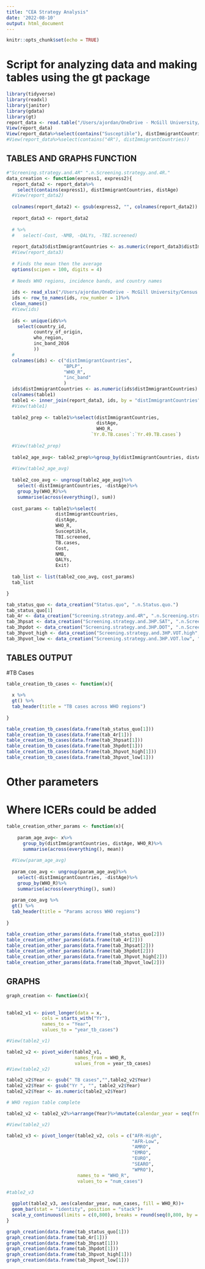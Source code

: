 ```yaml
---
title: "CEA Strategy Analysis"
date: '2022-08-10'
output: html_document
---
```


```r
knitr::opts_chunk$set(echo = TRUE)
```

# Script for analyzing data and making tables using the gt package

```r
library(tidyverse)
library(readxl)
library(janitor)
library(gdata)
library(gt)
report_data <- read.table("/Users/ajordan/OneDrive - McGill University/Census CEA/Monte Carlo all strategies.xls", sep = "\t", header = T)
View(report_data)
View(report_data%>%select(contains("Susceptible"), distImmigrantCountries))
#View(report_data%>%select(contains("4R"), distImmigrantCountries))

```

## TABLES AND GRAPHS FUNCTION

```r
#"Screening.strategy.and.4R" ".n.Screening.strategy.and.4R."
data_creation <- function(express1, express2){
  report_data2 <- report_data%>%
    select(contains(express1), distImmigrantCountries, distAge)
  #View(report_data2)
  
  colnames(report_data2) <- gsub(express2, "", colnames(report_data2))
  
  report_data3 <- report_data2
  
  # %>%
  #   select(-Cost, -NMB, -QALYs, -TBI.screened)
  
  report_data3$distImmigrantCountries <- as.numeric(report_data3$distImmigrantCountries)
  #View(report_data3)
  
  # Finds the mean then the average 
  options(scipen = 100, digits = 4)
  
  # Needs WHO regions, incidence bands, and country names
  
  ids <- read_xlsx("/Users/ajordan/OneDrive - McGill University/Census CEA/Master IDs.xlsx", sheet = 1)
  ids <- row_to_names(ids, row_number = 1)%>%
  clean_names()
  #View(ids)
  
  ids <- unique(ids%>%
    select(country_id,
          country_of_origin,
          who_region,
          inc_band_2016
          ))
  #
  colnames(ids) <- c("distImmigrantCountries",
                     "BPLP",
                     "WHO_R",
                     "inc_band"
                     )
  ids$distImmigrantCountries <- as.numeric(ids$distImmigrantCountries)
  colnames(table1)
  table1 <- inner_join(report_data3, ids, by = "distImmigrantCountries")
  #View(table1)
  
  table2_prep <- table1%>%select(distImmigrantCountries,
                                 distAge,
                                 WHO_R,
                               `Yr.0.TB.cases`:`Yr.49.TB.cases`)
  
  #View(table2_prep)
  
  table2_age_avg<- table2_prep%>%group_by(distImmigrantCountries, distAge, WHO_R)%>%summarise(across(everything(), mean))
  
  #View(table2_age_avg)
  
  table2_coo_avg <- ungroup(table2_age_avg)%>%
    select(-distImmigrantCountries, -distAge)%>%
    group_by(WHO_R)%>%
    summarise(across(everything(), sum))
  
  cost_params <- table1%>%select(
                  distImmigrantCountries, 
                  distAge,
                  WHO_R,
                  Susceptible, 
                  TBI.screened, 
                  TB.cases, 
                  Cost, 
                  NMB, 
                  QALYs, 
                  Exit)
  
  tab_list <- list(table2_coo_avg, cost_params)
  tab_list

}

```



```r
tab_status_quo <- data_creation("Status.quo", ".n.Status.quo.")
tab_status_quo[1]
tab_4r <- data_creation("Screening.strategy.and.4R", ".n.Screening.strategy.and.4R.")
tab_3hpsat <- data_creation("Screening.strategy.and.3HP.SAT", ".n.Screening.strategy.and.3HP.SAT.")
tab_3hpdot <- data_creation("Screening.strategy.and.3HP.DOT", ".n.Screening.strategy.and.3HP.DOT.")
tab_3hpvot_high <- data_creation("Screening.strategy.and.3HP.VOT.high", ".n.Screening.strategy.and.3HP.VOT.high.")
tab_3hpvot_low <- data_creation("Screening.strategy.and.3HP.VOT.low", ".n.Screening.strategy.and.3HP.VOT.low.")
```



## TABLES OUTPUT
#TB Cases
```r

table_creation_tb_cases <- function(x){
  
  x %>%
  gt() %>%
  tab_header(title = "TB cases across WHO regions")
  
}

```


```r
table_creation_tb_cases(data.frame(tab_status_quo[1]))
table_creation_tb_cases(data.frame(tab_4r[1]))
table_creation_tb_cases(data.frame(tab_3hpsat[1]))
table_creation_tb_cases(data.frame(tab_3hpdot[1]))
table_creation_tb_cases(data.frame(tab_3hpvot_high[1]))
table_creation_tb_cases(data.frame(tab_3hpvot_low[1]))
```

# Other parameters
# Where ICERs could be added
```r

table_creation_other_params <- function(x){
  
    param_age_avg<- x%>%
      group_by(distImmigrantCountries, distAge, WHO_R)%>%
      summarise(across(everything(), mean))
  
  #View(param_age_avg)
  
  param_coo_avg <- ungroup(param_age_avg)%>%
    select(-distImmigrantCountries, -distAge)%>%
    group_by(WHO_R)%>%
    summarise(across(everything(), sum))
  
  param_coo_avg %>%
  gt() %>%
  tab_header(title = "Params across WHO regions")
  
}

```


```r
table_creation_other_params(data.frame(tab_status_quo[2]))
table_creation_other_params(data.frame(tab_4r[2]))
table_creation_other_params(data.frame(tab_3hpsat[2]))
table_creation_other_params(data.frame(tab_3hpdot[2]))
table_creation_other_params(data.frame(tab_3hpvot_high[2]))
table_creation_other_params(data.frame(tab_3hpvot_low[2]))
```

## GRAPHS
```r
graph_creation <- function(x){
  
  
table2_v1 <- pivot_longer(data = x, 
             cols = starts_with("Yr"),
             names_to = "Year",
             values_to = "year_tb_cases")

#View(table2_v1)

table2_v2 <- pivot_wider(table2_v1, 
                         names_from = WHO_R, 
                         values_from = year_tb_cases)
#View(table2_v2)

table2_v2$Year <- gsub(" TB cases","",table2_v2$Year)
table2_v2$Year <- gsub("Yr ", "", table2_v2$Year)
table2_v2$Year <- as.numeric(table2_v2$Year)

# WHO region table complete

table2_v2 <- table2_v2%>%arrange(Year)%>%mutate(calendar_year = seq(from = 2001, to = 2050))

#View(table2_v2)

table2_v3 <- pivot_longer(table2_v2, cols = c("AFR-High", 
                                              "AFR-Low", 
                                              "AMRO",
                                              "EMRO",
                                              "EURO",
                                              "SEARO",
                                              "WPRO"),
                          names_to = "WHO_R",
                          values_to = "num_cases")

#table2_v3
  
  ggplot(table2_v3, aes(calendar_year, num_cases, fill = WHO_R))+
  geom_bar(stat = "identity", position = "stack")+
  scale_y_continuous(limits = c(0,800), breaks = round(seq(0,800, by = 50), 1))
}
```

```r
graph_creation(data.frame(tab_status_quo[1]))
graph_creation(data.frame(tab_4r[1]))
graph_creation(data.frame(tab_3hpsat[1]))
graph_creation(data.frame(tab_3hpdot[1]))
graph_creation(data.frame(tab_3hpvot_high[1]))
graph_creation(data.frame(tab_3hpvot_low[1]))
```



```r

```

